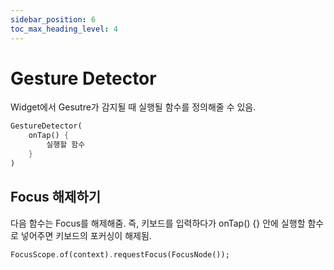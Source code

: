 ```yaml
---
sidebar_position: 6
toc_max_heading_level: 4
---
```


# Gesture Detector 
Widget에서 Gesutre가 감지될 때 실행될 함수를 정의해줄 수 있음.
```dart
GestureDetector(
	onTap() {
		실행할 함수
	}
)
```
## Focus 해제하기 
다음 함수는 Focus를 해제해줌. 즉, 키보드를 입력하다가 onTap() {} 안에 실행할 함수로 넣어주면 키보드의 포커싱이 해제됨.
```dart
FocusScope.of(context).requestFocus(FocusNode());
```
